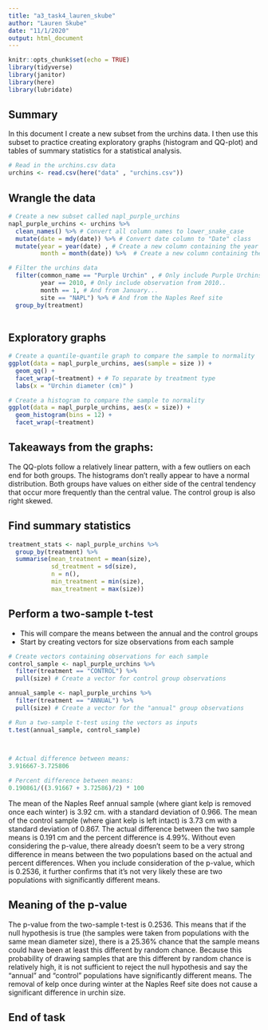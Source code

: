 ```yaml
---
title: "a3_task4_lauren_skube"
author: "Lauren Skube"
date: "11/1/2020"
output: html_document
---
```


```r
knitr::opts_chunk$set(echo = TRUE)
library(tidyverse)
library(janitor)
library(here)
library(lubridate)
```

## Summary 
In this document I create a new subset from the urchins data. I then use this subset to practice creating exploratory graphs (histogram and QQ-plot) and tables of summary statistics for a statistical analysis. 

```r
# Read in the urchins.csv data 
urchins <- read.csv(here("data" , "urchins.csv"))
```

## Wrangle the data 

```r
# Create a new subset called napl_purple_urchins
napl_purple_urchins <- urchins %>% 
  clean_names() %>% # Convert all column names to lower_snake_case
  mutate(date = mdy(date)) %>% # Convert date column to "Date" class
  mutate(year = year(date) , # Create a new column containing the year
         month = month(date)) %>%  # Create a new column containing the month

# Filter the urchins data 
  filter(common_name == "Purple Urchin" , # Only include Purple Urchins
         year == 2010, # Only include observation from 2010..
         month == 1, # And from January...
         site == "NAPL") %>% # And from the Naples Reef site 
  group_by(treatment)
  
```

## Exploratory graphs 

```r
# Create a quantile-quantile graph to compare the sample to normality
ggplot(data = napl_purple_urchins, aes(sample = size )) + 
  geom_qq() + 
  facet_wrap(~treatment) + # To separate by treatment type
  labs(x = "Urchin diameter (cm)" )
```

```r
# Create a histogram to compare the sample to normality 
ggplot(data = napl_purple_urchins, aes(x = size)) + 
  geom_histogram(bins = 12) + 
  facet_wrap(~treatment) 
```

## Takeaways from the graphs:
The QQ-plots follow a relatively linear pattern, with a few outliers on each end for both groups. The histograms don't really appear to have a normal distribution. Both groups have values on either side of the central tendency that occur more frequently than the central value. The control group is also right skewed. 

## Find summary statistics 

```r
treatment_stats <- napl_purple_urchins %>% 
  group_by(treatment) %>% 
  summarise(mean_treatment = mean(size), 
            sd_treatment = sd(size), 
            n = n(), 
            min_treatment = min(size), 
            max_treatment = max(size))
```

## Perform a two-sample t-test 
- This will compare the means between the annual and the control groups
- Start by creating vectors for size observations from each sample

```r
# Create vectors containing observations for each sample 
control_sample <- napl_purple_urchins %>% 
  filter(treatment == "CONTROL") %>% 
  pull(size) # Create a vector for control group observations

annual_sample <- napl_purple_urchins %>% 
  filter(treatment == "ANNUAL") %>% 
  pull(size) # Create a vector for the "annual" group observations

# Run a two-sample t-test using the vectors as inputs
t.test(annual_sample, control_sample)

  
```

```r
# Actual difference between means: 
3.916667-3.725806

# Percent difference between means: 
0.190861/((3.91667 + 3.72586)/2) * 100
```


The mean of the Naples Reef annual sample (where giant kelp is removed once each winter) is 3.92 cm. with a standard deviation of 0.966. The mean of the control sample (where giant kelp is left intact) is 3.73 cm with a standard deviation of 0.867. The actual difference between the two sample means is 0.191 cm and the percent difference is 4.99%. Without even considering the p-value, there already doesn't seem to be a very strong difference in means between the two populations based on the actual and percent differences. When you include consideration of the p-value, which is 0.2536, it further confirms that it's not very likely these are two populations with significantly different means. 


## Meaning of the p-value

The p-value from the two-sample t-test is 0.2536. This means that if the null hypothesis is true (the samples were taken from populations with the same mean diameter size), there is a 25.36% chance that the sample means could have been at least this different by random chance. Because this probability of drawing samples that are this different by random chance is relatively high, it is not sufficient to reject the null hypothesis and say the "annual" and "control" populations have significantly different means. The removal of kelp once during winter at the Naples Reef site does not cause a significant difference in urchin size. 

 
## End of task

